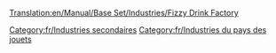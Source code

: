 [[Translation:en/Manual/Base Set/Industries/Fizzy Drink Factory]]

{{fr/Industries|image=en/FizzyDrinkFactory.png
|nom=Usine de boissons gazeuses
|climats=[[fr/Manual/Climat#pays-des-jouets|Pays des jouets]]
|accepte=[[fr/Coca-cola|Coca-cola]],[[fr/Bulle|Bulle]]
|produit=[[fr/Manual/Base Set/Cargos/Boisson gazeuse|Boisson gazeuse]]
|notes=Absent des autres [[fr/Manual/Climat|climats]].
}}

[[Category:fr/Industries secondaires]]
[[Category:fr/Industries du pays des jouets]]